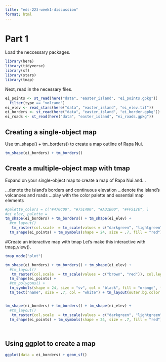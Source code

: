 ```yaml
---
title: "eds-223-week1-discussion"
format: html
---
```

# Part 1
Load the neccessary packages. 
```r
library(here)
library(tidyverse)
library(sf)
library(stars)
library(tmap)
```

Next, read in the necessary files. 
```r
ei_points <- st_read(here("data", "easter_island", "ei_points.gpkg")) |> 
  filter(type == "volcano")
ei_elev <- read_stars(here("data", "easter_island", "ei_elev.tif"))
ei_borders <- st_read(here("data", "easter_island", "ei_border.gpkg"))
ei_roads <- st_read(here("data", "easter_island", "ei_roads.gpkg"))
```

## Creating a single-object map 
Use tm_shape() + tm_borders() to create a map outline of Rapa Nui.
```r
tm_shape(ei_borders) + tm_borders()
```

## Create a multiple-object map with tmap
Expand on your single-object map to create a map of Rapa Nui and…

…denote the island’s borders and continuous elevation
…denote the island’s volcanoes and roads
…play with the color palette and essential map elements
```r
#palette_colors = c("#470C00", "#751400", "#A31B00", "#FF512E", )
#ei_elev, palette =
tm_shape(ei_borders) + tm_borders() + tm_shape(ei_elev) + 
  #tm_layout() 
   tm_raster(col.scale  = tm_scale(values = c("darkgreen", "lightgreen")), col.legend = tm_legend(title = "Elevation (m)")) + tm_shape(ei_roads) + tm_layout() + tm_lines() + 
  tm_shape(ei_points) + tm_symbols(shape = 24, size = .7, fill = "red")+ tm_text("name", size = .7, col = "black") + tm_layout(outer.bg.color = "beige")

```

#Create an interactive map with tmap
Let's make this interactive with tmap_view(). 
```r
tmap_mode("plot")

tm_shape(ei_borders) + tm_borders() + tm_shape(ei_elev) + 
  #tm_layout() 
   tm_raster(col.scale  = tm_scale(values = c("brown", "red")), col.legend = tm_legend(title = "Elevation (m)")) + tm_shape(ei_roads) + tm_layout() + tm_lines() + 
  tm_shape(ei_points) +
  #tm_polygons() +
  tm_symbols(shape = 24, size = "sv", col = "black", fill = "orange", fill.legend = tm_legend(title = "Volcano Classification")) + 
  tm_text("name", size = .7, col = "white") + tm_layout(outer.bg.color = "beige") 


tm_shape(ei_borders) + tm_borders() + tm_shape(ei_elev) + 
  #tm_layout() 
   tm_raster(col.scale  = tm_scale(values = c("darkgreen", "lightgreen")), col.legend = tm_legend(title = "Elevation (m)")) + tm_shape(ei_roads) + tm_layout() + tm_lines() + 
  tm_shape(ei_points) + tm_symbols(shape = 24, size = .7, fill = "red")+ tm_text("name", size = .7, col = "black") + tm_layout(outer.bg.color = "beige", bg.color = "lightblue")




```

## Using ggplot to create a map
```r
ggplot(data = ei_borders) + geom_sf() 
```


